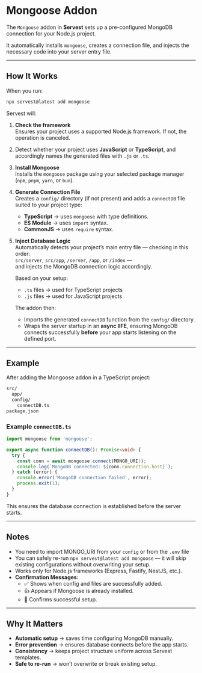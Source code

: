 # Mongoose Addon

The `Mongoose` addon in **Servest** sets up a pre-configured MongoDB connection for your Node.js project.

It automatically installs `mongoose`, creates a connection file, and injects the necessary code into your server entry file.

---

## How It Works

When you run:

```bash
npx servest@latest add mongoose
```

Servest will:

1. **Check the framework**  
   Ensures your project uses a supported Node.js framework. If not, the operation is canceled.

2. Detect whether your project uses **JavaScript** or **TypeScript**, and accordingly names the generated files with `.js` or `.ts`.

3. **Install Mongoose**  
   Installs the `mongoose` package using your selected package manager (`npm`, `pnpm`, `yarn`, or `bun`).

4. **Generate Connection File**  
   Creates a `config/` directory (if not present) and adds a `connectDB` file suited to your project type:
   - **TypeScript** → uses `mongoose` with type definitions.
   - **ES Module** → uses `import` syntax.
   - **CommonJS** → uses `require` syntax.

5. **Inject Database Logic**  
   Automatically detects your project’s main entry file — checking in this order:  
   `src/server`, `src/app`, `/server`, `/app`, or `/index` —  
   and injects the MongoDB connection logic accordingly.

   Based on your setup:
   - `.ts` files → used for TypeScript projects
   - `.js` files → used for JavaScript projects

   The addon then:
   - Imports the generated `connectDB` function from the `config/` directory.
   - Wraps the server startup in an **async IIFE**, ensuring MongoDB connects successfully **before** your app starts listening on the defined port.

---

## Example

After adding the Mongoose addon in a TypeScript project:

```bash
src/
  app/
  config/
    connectDB.ts
package.json
```

### Example `connectDB.ts`

```ts
import mongoose from 'mongoose';

export async function connectDB(): Promise<void> {
  try {
    const conn = await mongoose.connect(MONGO_URI!);
    console.log(`MongoDB connected: ${conn.connection.host}`);
  } catch (error) {
    console.error('MongoDB connection failed', error);
    process.exit(1);
  }
}
```

This ensures the database connection is established before the server starts.

---

## Notes

- You need to import MONGO_URI from your `config` or from the `.env` file
- You can safely re-run `npx servest@latest add mongoose` — it will skip existing configurations without overwriting your setup.
- Works only for Node.js frameworks (Express, Fastify, NestJS, etc.).
- **Confirmation Messages:**
  - ✅ Shows when config and files are successfully added.
  - 👍 Appears if Mongoose is already installed.
  - 🎉 Confirms successful setup.

---

## Why It Matters

- **Automatic setup** → saves time configuring MongoDB manually.
- **Error prevention** → ensures database connects before the app starts.
- **Consistency** → keeps project structure uniform across Servest templates.
- **Safe to re-run** → won’t overwrite or break existing setup.
